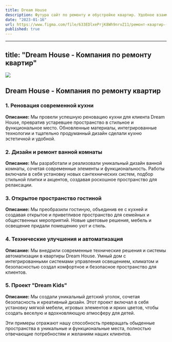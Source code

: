 ```yaml
---
title: Dream House
description: Футура сайт по ремонту и обустройке квартир. Удобное взаимодействие и отслеживание пользователей сайта
date: "2023-01-16"
url: https://www.figma.com/file/633EDlxePrjK8Wh9nrvZ11/ремонт-квартир-(Copy)?type=design&node-id=843-28&mode=design&t=sLbe7rZai4j5s3c7-0
published: true
---
```


---
title: "Dream House - Компания по ремонту квартир"
---
[![](/dream.png)](https://www.figma.com/file/633EDlxePrjK8Wh9nrvZ11/ремонт-квартир-(Copy)?type=design&node-id=843-28&mode=design&t=sLbe7rZai4j5s3c7-0) 

## Dream House - Компания по ремонту квартир

### 1. Реновация современной кухни

**Описание:**
Мы провели успешную реновацию кухни для клиента Dream House, превратив устаревшее пространство в стильное и функциональное место. Обновленные материалы, интегрированные технологии и тщательно продуманный дизайн сделали кухню эстетичной и удобной.

### 2. Дизайн и ремонт ванной комнаты

**Описание:**
Мы разработали и реализовали уникальный дизайн ванной комнаты, сочетая современные элементы и функциональность. Работы включали в себя установку новых сантехнических систем, подбор стильной плитки и акцентов, создавая роскошное пространство для релаксации.

### 3. Открытое пространство гостиной

**Описание:**
Мы преобразили гостиную, объединив ее с кухней и создавая открытое и приветливое пространство для семейных и общественных мероприятий. Новые цветовые решения, мебель и освещение придали помещению уют и стиль.

### 4. Технические улучшения и автоматизация

**Описание:**
Мы внедрили современные технические решения и системы автоматизации в квартиры Dream House. Умный дом с интегрированными системами управления освещением, климатом и безопасностью создал комфортное и безопасное пространство для клиентов.

### 5. Проект "Dream Kids"

**Описание:**
Мы создали уникальный детский уголок, сочетая безопасность и креативный дизайн. Этот проект включал в себя установку мягкой мебели, игровых элементов и ярких цветов, чтобы создать веселую и вдохновляющую атмосферу для детей.

Эти примеры отражают нашу способность превращать обыденные пространства в уникальные и функциональные места, полностью отвечающие потребностям и желаниям наших клиентов.

